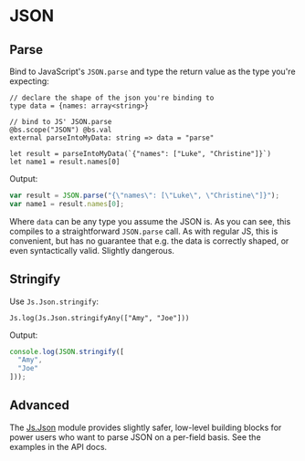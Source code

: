 # JSON

## Parse

Bind to JavaScript's `JSON.parse` and type the return value as the type you're expecting:

```res
// declare the shape of the json you're binding to
type data = {names: array<string>}

// bind to JS' JSON.parse
@bs.scope("JSON") @bs.val
external parseIntoMyData: string => data = "parse"

let result = parseIntoMyData(`{"names": ["Luke", "Christine"]}`)
let name1 = result.names[0]
```

Output:

```js
var result = JSON.parse("{\"names\": [\"Luke\", \"Christine\"]}");
var name1 = result.names[0];
```

Where `data` can be any type you assume the JSON is. As you can see, this compiles to a straightforward `JSON.parse` call. As with regular JS, this is convenient, but has no guarantee that e.g. the data is correctly shaped, or even syntactically valid. Slightly dangerous.

## Stringify

Use `Js.Json.stringify`:

```res
Js.log(Js.Json.stringifyAny(["Amy", "Joe"]))
```

Output:

```js
console.log(JSON.stringify([
  "Amy",
  "Joe"
]));
```

## Advanced

The [Js.Json](/apis/latest/js/json) module provides slightly safer, low-level building blocks for power users who want to parse JSON on a per-field basis. See the examples in the API docs.
